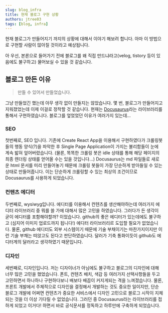 ```yaml
---
slug: blog_infra
title: 현재 블로그 구현 상황
authors: jtree03
tags: [blog, infra]
---
```


현재 블로그가 만들어지기 까지의 상황에 대해서 이야기 해보려 합니다. 아마 이 방법으로 구현할 사람이 많아질 것이라고 예상됩니다.

아 우선, 본론으로 들어가기 전에 블로그를 왜 직접 만드냐라고(velog, tistory 등이 있음에도 불구하고) 물어보실 수 있을 것 같습니다.

<!--truncate-->

## 블로그 만든 이유

> 만들 수 있어서 만들었습니다.

그냥 만들었긴 했는데 아무 생각 없이 만들지는 않았습니다. 몇 번, 블로그가 만들어지고 지워졌었는데 이제 이걸로 정착할 것 같습니다. 현재는 [Docusaurus](https://docusaurus.io)라는 라이브러리를 통해서 구현하였습니다. 블로그를 엎었었던 이유가 여러가지 있는데...

### SEO

첫번째로, SEO 입니다. 기존에 Create React App을 이용해서 구현하였다가 크롤링봇들의 행동 양식(?)을 파악한 후 Single Page Application이 가지는 불리함들이 눈에 계속 밟혀 엎어버렸습니다. (물론, 똑똑한 크롤링 봇은 idle 상태를 통해 해당 페이지의 최종 렌더링 상태를 얻어올 수는 있을 것입니다...) Docusaurus는 md 파일들로 새로운 html 문서를 미리 만들어놓기 때문에 크롤링 봇들이 가장 단순하게 받아들일 수 있는 상태로 만들어줍니다. 이는 단순하게 크롤링할 수 있는 최상의 조건이므로 Docusaurus를 사용하게 되었습니다.

### 컨텐츠 에디터

두번째로, wysiwyg입니다. 에디터를 이용해서 컨텐츠를 생산해야하는데 여러가지 에디터 라이브러리 중 뭐를 쓸 가에 대해서 많은 고민을 하였습니다. 그러다가 든 생각이 굳이 에디터를 포함해야할까? 이었습니다. github의 좋은 에디터가 있는데에도 불구하고 (심지어 이미지 업로드까지 됩니다!) 에디터 라이브러리르 도입할 필요가 없었습니다. 물론, github 에디터도 외부 시스템이기 때문에 기술 부채이기는 마찬가지이지만 이런 기술 부채는 떠앉고도 된다고 판단하였습니다. 달러가 기축 통화이듯이 github도 에디터계의 달러라고 생각하였기 때문입니다.

### 디자인

세번째로, 디자인입니다. 저는 디자이너가 아님에도 불구하고 블로그의 디자인에 대해 너무 많은 고민을 했었습니다. 폰트, 컨텐츠 배치, 색감 등 여러가지 선택사항들을 두고 고민하면서 하나하나 구현하다보니 배보다 배꼽이 커지게되는 격을 느껴졌습니다. 물론, 프론트 개발에서 주체적으로 디자인을 결정해서 개발하는 것도 중요한 일이지만, 단순 블로그 개발에 어쩌면 컨텐츠가 중요한 서비스에서 디자인 고민으로 블로그 시작이 지체되는 것을 더 이상 기다릴 수 없었습니다. 그러던 중 Docusaurus라는 라이브러리를 접하게 되었고 이거다! 하면서 바로 공식문서를 정독하고 하루만에 구축하게 되었습니다.
